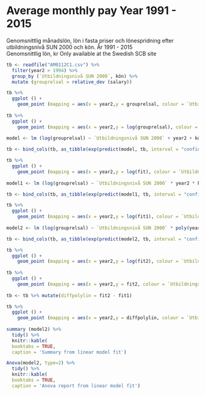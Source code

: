# Average monthly pay Year 1991 - 2015

Genomsnittlig månadslön, lön i fasta priser och lönespridning efter 
utbildningsnivå SUN 2000 och kön. År 1991 - 2015  
Genomsnittlig lön, kr
Only available at the Swedish SCB site
	    
```r
tb <- readfile("AM0112C1.csv") %>%
  filter(year2 > 1994) %>%
  group_by (`Utbildningsnivå SUN 2000`, kön) %>%   
  mutate (grouprelsal = relative_dev (salary))

tb %>%
  ggplot () +  
    geom_point (mapping = aes(x = year2,y = grouprelsal, colour = `Utbildningsnivå SUN 2000`, shape=kön))  
  
tb %>%
  ggplot () +  
    geom_point (mapping = aes(x = year2,y = log(grouprelsal), colour = `Utbildningsnivå SUN 2000`, shape=kön))
	
model <- lm (log(grouprelsal) ~ `Utbildningsnivå SUN 2000` + year2 + kön, data = tb)

tb <- bind_cols(tb, as_tibble(exp(predict(model, tb, interval = "confidence")))) 

tb %>%
  ggplot () +  
    geom_point (mapping = aes(x = year2,y = log(fit), colour = `Utbildningsnivå SUN 2000`, shape=kön))
  
model1 <- lm (log(grouprelsal) ~ `Utbildningsnivå SUN 2000` * year2 * kön, data = tb)  

tb <- bind_cols(tb, as_tibble(exp(predict(model1, tb, interval = "confidence"))))

tb %>%
  ggplot () +  
    geom_point (mapping = aes(x = year2,y = log(fit1), colour = `Utbildningsnivå SUN 2000`, shape=kön))
	
model2 <- lm (log(grouprelsal) ~ `Utbildningsnivå SUN 2000` * poly(year2, 2) * kön, data = tb)  

tb <- bind_cols(tb, as_tibble(exp(predict(model2, tb, interval = "confidence"))))

tb %>%
  ggplot () +  
    geom_point (mapping = aes(x = year2,y = log(fit2), colour = `Utbildningsnivå SUN 2000`, shape=kön))
	
tb %>%
  ggplot () +  
    geom_point (mapping = aes(x = year2,y = fit2, colour = `Utbildningsnivå SUN 2000`, shape=kön))	
	
tb <- tb %>% mutate(diffpolylin = fit2 - fit1)

tb %>%
  ggplot () +  
    geom_point (mapping = aes(x = year2,y = diffpolylin, colour = `Utbildningsnivå SUN 2000`, shape=kön))
	
summary (model2) %>%
  tidy() %>%
  knitr::kable( 
  booktabs = TRUE,
  caption = 'Summary from linear model fit')

Anova(model2, type=2) %>% 
  tidy() %>% 
  knitr::kable( 
  booktabs = TRUE,
  caption = 'Anova report from linear model fit')  
``` 
